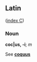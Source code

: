 == Latin ==
([[Wiktionary:Latin_index_c|index C]])

=== Noun ===
'''coc|us, -i'''; ''m''

See '''[[coquus]]'''